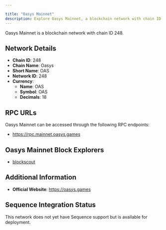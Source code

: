 ```yaml
---

title: "Oasys Mainnet"
description: Explore Oasys Mainnet, a blockchain network with chain ID 248. Learn about its native currency, OAS, and how to interact with the network.
---
```




Oasys Mainnet is a blockchain network with chain ID 248.

## Network Details

- **Chain ID**: 248
- **Chain Name**: Oasys
- **Short Name**: OAS
- **Network ID**: 248
- **Currency**: 
  - **Name**: OAS
  - **Symbol**: OAS
  - **Decimals**: 18

## RPC URLs

Oasys Mainnet can be accessed through the following RPC endpoints:

- https://rpc.mainnet.oasys.games

## Oasys Mainnet Block Explorers

- [blockscout](https://explorer.oasys.games)

## Additional Information

- **Official Website**: https://oasys.games

## Sequence Integration Status

This network does not yet have Sequence support but is available for deployment.
